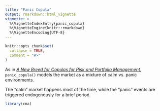 ```yaml
---
title: "Panic Copula"
output: rmarkdown::html_vignette
vignette: >
  %\VignetteIndexEntry{panic_copula}
  %\VignetteEngine{knitr::rmarkdown}
  %\VignetteEncoding{UTF-8}
---
```


```r
knitr::opts_chunk$set(
  collapse = TRUE,
  comment = "#>"
)
```

As in [_A New Breed for Copulas for Risk and Portfolio Management_](https://papers.ssrn.com/sol3/papers.cfm?abstract_id=1752702), `panic_copula()` models the market as a mixture of calm vs. panic environments. 

The "calm" market happens most of the time, while the "panic" events are triggered endogenously for a brief period.

```r
library(cma)
```

